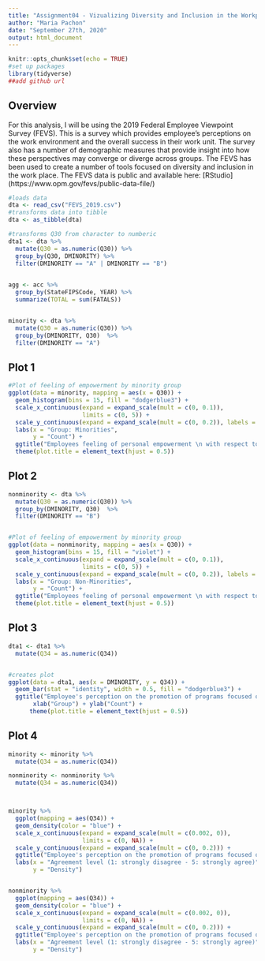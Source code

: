 ```yaml
---
title: "Assignment04 - Vizualizing Diversity and Inclusion in the Workplace"
author: "Maria Pachon"
date: "September 27th, 2020"
output: html_document
---
```


```r
knitr::opts_chunk$set(echo = TRUE)
#set up packages
library(tidyverse)
##add github url

```

## Overview
For this analysis, I will be using the 2019 Federal Employee Viewpoint Survey (FEVS). This is a survey which provides employee's perceptions on the work environment and the overall success in their work unit. The survey also has a number of demographic measures that provide insight into how these perspectives may converge or diverge across groups. The FEVS has been used to create  a number of tools focused on diversity and inclusion in the work place.
The FEVS data is public and available here: [RStudio] (https://www.opm.gov/fevs/public-data-file/)

```r
#loads data
dta <- read_csv("FEVS_2019.csv")
#transforms data into tibble
dta <- as_tibble(dta)

#transforms Q30 from character to numberic
dta1 <- dta %>%
  mutate(Q30 = as.numeric(Q30)) %>%
  group_by(Q30, DMINORITY) %>%
  filter(DMINORITY == "A" | DMINORITY == "B") 
 

agg <- acc %>%
  group_by(StateFIPSCode, YEAR) %>%
  summarize(TOTAL = sum(FATALS))


minority <- dta %>%
  mutate(Q30 = as.numeric(Q30)) %>%
  group_by(DMINORITY, Q30)  %>%
  filter(DMINORITY == "A") 


```

## Plot 1

```r

#Plot of feeling of empowerment by minority group 
ggplot(data = minority, mapping = aes(x = Q30)) + 
  geom_histogram(bins = 15, fill = "dodgerblue3") +
  scale_x_continuous(expand = expand_scale(mult = c(0, 0.1)), 
                     limits = c(0, 5)) +  
  scale_y_continuous(expand = expand_scale(mult = c(0, 0.2)), labels = scales::comma) +
  labs(x = "Group: Minorities",
       y = "Count") +
  ggtitle("Employees feeling of personal empowerment \n with respect to work processes") +
  theme(plot.title = element_text(hjust = 0.5))

```


## Plot 2
```r

nonminority <- dta %>%
  mutate(Q30 = as.numeric(Q30)) %>%
  group_by(DMINORITY, Q30)  %>%
  filter(DMINORITY == "B") 


#Plot of feeling of empowerment by minority group 
ggplot(data = nonminority, mapping = aes(x = Q30)) + 
  geom_histogram(bins = 15, fill = "violet") +
  scale_x_continuous(expand = expand_scale(mult = c(0, 0.1)), 
                     limits = c(0, 5)) +  
  scale_y_continuous(expand = expand_scale(mult = c(0, 0.2)), labels = scales::comma) +
  labs(x = "Group: Non-Minorities",
       y = "Count") +
  ggtitle("Employees feeling of personal empowerment \n with respect to work processes") +
  theme(plot.title = element_text(hjust = 0.5))

```

## Plot 3
```r

dta1 <- dta1 %>%
  mutate(Q34 = as.numeric(Q34))


#creates plot 
ggplot(data = dta1, aes(x = DMINORITY, y = Q34)) +
  geom_bar(stat = "identity", width = 0.5, fill = "dodgerblue3") +
  ggtitle("Employee's perception on the promotion of programs focused on diversity in the workplace") +
       xlab("Group") + ylab("Count") +
      theme(plot.title = element_text(hjust = 0.5))


```

## Plot 4

```r

minority <- minority %>%
  mutate(Q34 = as.numeric(Q34))

nonminority <- nonminority %>%
  mutate(Q34 = as.numeric(Q34)) 



minority %>%
  ggplot(mapping = aes(Q34)) +
  geom_density(color = "blue") +
  scale_x_continuous(expand = expand_scale(mult = c(0.002, 0)), 
                     limits = c(0, NA)) +
  scale_y_continuous(expand = expand_scale(mult = c(0, 0.2))) +
  ggtitle("Employee's perception on the promotion of programs focused on diversity in the workplace") +
  labs(x = "Agreement level (1: strongly disagree - 5: strongly agree)",
       y = "Density")


nonminority %>%
  ggplot(mapping = aes(Q34)) +
  geom_density(color = "blue") +
  scale_x_continuous(expand = expand_scale(mult = c(0.002, 0)), 
                     limits = c(0, NA)) +
  scale_y_continuous(expand = expand_scale(mult = c(0, 0.2))) +
  ggtitle("Employee's perception on the promotion of programs focused on diversity in the workplace") +
  labs(x = "Agreement level (1: strongly disagree - 5: strongly agree)",
       y = "Density")


```